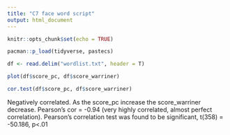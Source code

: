 ```yaml
---
title: "C7 face word script"
output: html_document
---
```


```r
knitr::opts_chunk$set(echo = TRUE)
```

```r
pacman::p_load(tidyverse, pastecs)
```


```r
df <- read.delim("wordlist.txt", header = T)

plot(df$score_pc, df$score_warriner)

cor.test(df$score_pc, df$score_warriner)

```

Negatively correlated. As the score_pc increase the score_warriner decrease.
Pearson's cor = -0.94 (very highly correlated, almost perfect correlation). 
Pearson's correlation test was found to be significant, t(358) = -50.186, p<.01
